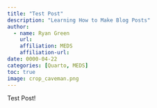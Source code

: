 ```yaml
---
title: "Test Post"
description: "Learning How to Make Blog Posts"
author: 
  - name: Ryan Green
    url: 
    affiliation: MEDS
    affiliation-url:  
date: 0000-04-22
categories: [Quarto, MEDS]
toc: true
image: crop_caveman.png
---
```


Test Post!

